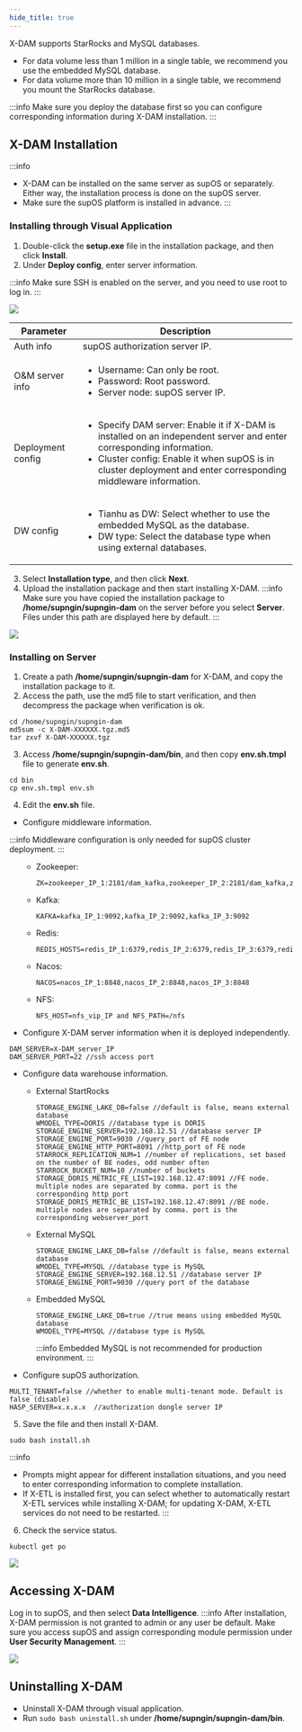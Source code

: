 ```yaml
---
hide_title: true
---
```


X-DAM supports StarRocks and MySQL databases.
- For data volume less than 1 million in a single table, we recommend you use the embedded MySQL database.
- For data volume more than 10 million in a single table, we recommend you mount the StarRocks database.

:::info
Make sure you deploy the database first so you can configure corresponding information during X-DAM installation.
:::

## X-DAM Installation
:::info
- X-DAM can be installed on the same server as supOS or separately. Either way, the installation process is done on the supOS server.
- Make sure the supOS platform is installed in advance.
:::

### Installing through Visual Application
1. Double-click the **setup.exe** file in the installation package, and then click **Install**.
2. Under **Deploy config**, enter server information.

:::info
Make sure SSH is enabled on the server, and you need to use root to log in.
:::

![](https://wordpressfreezonex.oss-accelerate.aliyuncs.com/supDAM/2.png)

<table>
  <thead>
    <tr>
      <th>Parameter</th>
      <th>Description</th>
    </tr>
  </thead>
  <tbody>
    <tr>
      <td>Auth info</td>
      <td>supOS authorization server IP.</td>
    </tr>
    <tr>
      <td>O&M server info</td>
      <td>

- Username: Can only be root.
- Password: Root password.
- Server node: supOS server IP.

</td>
    </tr>
    <tr>
      <td>Deployment config</td>
      <td>

- Specify DAM server: Enable it if X-DAM is installed on an independent server and enter corresponding information.
- Cluster config: Enable it when supOS is in cluster deployment and enter corresponding middleware information.

</td>
    </tr>
    <tr>
      <td>DW config</td>
      <td>

- Tianhu as DW: Select whether to use the embedded MySQL as the database.
- DW type: Select the database type when using external databases.

</td>
    </tr>
  </tbody>
</table>

3. Select **Installation type**, and then click **Next**.
4. Upload the installation package and then start installing X-DAM.
:::info
Make sure you have copied the installation package to **/home/supngin/supngin-dam** on the server before you select **Server**. Files under this path are displayed here by default.
:::

![](https://wordpressfreezonex.oss-accelerate.aliyuncs.com/supDAM/3.png)




### Installing on Server
1. Create a path **/home/supngin/supngin-dam** for X-DAM, and copy the installation package to it.
2. Access the path, use the md5 file to start verification, and then decompress the package when verification is ok.
```
cd /home/supngin/supngin-dam
md5sum -c X-DAM-XXXXXX.tgz.md5
tar zxvf X-DAM-XXXXXX.tgz
```
3. Access **/home/supngin/supngin-dam/bin**, and then copy **env.sh.tmpl** file to generate **env.sh**.
```
cd bin
cp env.sh.tmpl env.sh
```
4. Edit the **env.sh** file.
- Configure middleware information.

:::info
Middleware configuration is only needed for supOS cluster deployment.
:::

<ul>
<ul>
<li>Zookeeper:

```
ZK=zookeeper_IP_1:2181/dam_kafka,zookeeper_IP_2:2181/dam_kafka,zookeeper_IP_3:2181/dam_kafka
```

</li>
<li>Kafka:

```
KAFKA=kafka_IP_1:9092,kafka_IP_2:9092,kafka_IP_3:9092
```

</li>
<li>Redis:

```
REDIS_HOSTS=redis_IP_1:6379,redis_IP_2:6379,redis_IP_3:6379,redis_IP_4:6379,redis_IP_5:6379,redis_IP_6:6379
```

</li>
<li>Nacos:

```
NACOS=nacos_IP_1:8848,nacos_IP_2:8848,nacos_IP_3:8848
```

</li>
<li>NFS:

```
NFS_HOST=nfs_vip_IP and NFS_PATH=/nfs
```

</li>
</ul>
</ul>

- Configure X-DAM server information when it is deployed independently.
```
DAM_SERVER=X-DAM_server_IP
DAM_SERVER_PORT=22 //ssh access port
```

- Configure data warehouse information.

<ul>
<ul>
<li>External StartRocks

```
STORAGE_ENGINE_LAKE_DB=false //default is false, means external database
WMODEL_TYPE=DORIS //database type is DORIS
STORAGE_ENGINE_SERVER=192.168.12.51 //database server IP
STORAGE_ENGINE_PORT=9030 //query_port of FE node
STORAGE_ENGINE_HTTP_PORT=8091 //http_port of FE node
STARROCK_REPLICATION_NUM=1 //number of replications, set based on the number of BE nodes, odd number often
STARROCK_BUCKET_NUM=10 //number of buckets
STORAGE_DORIS_METRIC_FE_LIST=192.168.12.47:8091 //FE node. multiple nodes are separated by comma. port is the corresponding http_port
STORAGE_DORIS_METRIC_BE_LIST=192.168.12.47:8091 //BE node. multiple nodes are separated by comma. port is the corresponding webserver_port
```
</li>
<li>External MySQL

```
STORAGE_ENGINE_LAKE_DB=false //default is false, means external database
WMODEL_TYPE=MYSQL //database type is MySQL
STORAGE_ENGINE_SERVER=192.168.12.51 //database server IP
STORAGE_ENGINE_PORT=9030 //query port of the database
```
</li>
<li>Embedded MySQL

```
STORAGE_ENGINE_LAKE_DB=true //true means using embedded MySQL database
WMODEL_TYPE=MYSQL //database type is MySQL
```

:::info
Embedded MySQL is not recommended for production environment.
:::

</li>
</ul>
</ul>

- Configure supOS authorization.
```
MULTI_TENANT=false //whether to enable multi-tenant mode. Default is false (disable)
HASP_SERVER=x.x.x.x  //authorization dongle server IP 
```

5. Save the file and then install X-DAM.
```
sudo bash install.sh
```

:::info
- Prompts might appear for different installation situations, and you need to enter corresponding information to complete installation.
- If X-ETL is installed first, you can select whether to automatically restart X-ETL services while installing X-DAM; for updating X-DAM, X-ETL services do not need to be restarted.
:::

6. Check the service status.
```
kubectl get po
```

![](https://wordpressfreezonex.oss-accelerate.aliyuncs.com/supDAM/1.png)


## Accessing X-DAM
Log in to supOS, and then select **Data Intelligence**.
:::info
After installation, X-DAM permission is not granted to admin or any user be default. Make sure you access supOS and assign corresponding module permission under **User Security Management**.
:::

![](https://wordpressfreezonex.oss-accelerate.aliyuncs.com/supDAM/4.png)


## Uninstalling X-DAM
- Uninstall X-DAM through visual application.
- Run `sudo bash uninstall.sh` under **/home/supngin/supngin-dam/bin**.